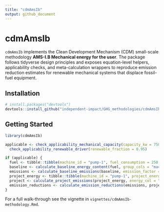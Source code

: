 ```yaml
---
title: "cdmAmsIb"
output: github_document
---
```


# cdmAmsIb

`cdmAmsIb` implements the Clean Development Mechanism (CDM) small-scale methodology **AMS-I.B Mechanical energy for the user**.
The package follows tidyverse design principles and exposes equation-level helpers, applicability checks, and meta-calculation
wrappers to reproduce emission reduction estimates for renewable mechanical systems that displace fossil-fuel equipment.

## Installation

```r
# install.packages("devtools")
devtools::install_github("independent-impact/GHG_methodologies/cdmAmsIb")
```

## Getting Started

```r
library(cdmAmsIb)

applicable <- check_applicability_mechanical_capacity(capacity_kw = 750) &&
  check_applicability_renewable_driver(renewable_fraction = 0.95)

if (applicable) {
  fuel <- tibble::tibble(machine_id = "pump-1", fuel_consumption = 250, net_calorific_value = 43)
  baseline <- calculate_baseline_energy_content(fuel, group_cols = "machine_id")
  emissions <- calculate_baseline_emissions(baseline, emission_factor = 0.00007)
  project_energy <- tibble::tibble(machine_id = "pump-1", project_energy_mj = 0)
  project <- calculate_project_emissions(project_energy, energy_col = "project_energy_mj")
  emission_reductions <- calculate_emission_reductions(emissions, project)
}
```

For a full walk-through see the vignette in `vignettes/cdmAmsIb-methodology.Rmd`.
